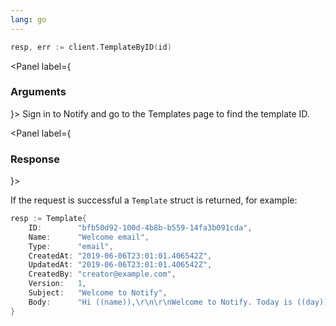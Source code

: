 ```yaml
---
lang: go
---
```

```go
resp, err := client.TemplateByID(id)
```
<Panel label={<H3 appearAs={H5}>Arguments</H3>}>
  <Parameters>
    <Parameter required name="id" kind="string">
      Sign in to Notify and go to the Templates page to find the template ID.
    </Parameter>
  </Parameters>
</Panel>

<Panel label={<H3 appearAs={H5}>Response</H3>}>

If the request is successful a `Template` struct is returned, for example:

```go
resp := Template{
    ID:        "bfb50d92-100d-4b8b-b559-14fa3b091cda",
    Name:      "Welcome email",
    Type:      "email",
    CreatedAt: "2019-06-06T23:01:01.406542Z",
    UpdatedAt: "2019-06-06T23:01:01.406542Z",
    CreatedBy: "creator@example.com",
    Version:   1,
    Subject:   "Welcome to Notify",
    Body:      "Hi ((name)),\r\n\r\nWelcome to Notify. Today is ((day)).",
}
```

</Panel>
